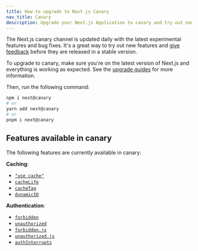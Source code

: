 ```yaml
---
title: How to upgrade to Next.js Canary
nav_title: Canary
description: Upgrade your Next.js Application to canary and try out new features.
---
```


The Next.js canary channel is updated daily with the latest experimental features and bug fixes. It's a great way to try out new features and [give feedback](https://github.com/vercel/next.js/issues) before they are released in a stable version.

To upgrade to canary, make sure you're on the latest version of Next.js and everything is working as expected. See the [upgrade guides](/docs/app/building-your-application/upgrading) for more information.

Then, run the following command:

```bash filename="Terminal"
npm i next@canary
# or
yarn add next@canary
# or
pnpm i next@canary
```

## Features available in canary

The following features are currently available in canary:

**Caching**:

- [`"use cache"`](/docs/app/api-reference/directives/use-cache)
- [`cacheLife`](/docs/app/api-reference/functions/cacheLife)
- [`cacheTag`](/docs/app/api-reference/functions/cacheTag)
- [`dynamicIO`](/docs/app/api-reference/config/next-config-js/dynamicIO)

**Authentication**:

- [`forbidden`](/docs/app/api-reference/functions/forbidden)
- [`unauthorized`](/docs/app/api-reference/functions/unauthorized)
- [`forbidden.js`](/docs/app/api-reference/file-conventions/forbidden)
- [`unauthorized.js`](/docs/app/api-reference/file-conventions/unauthorized)
- [`authInterrupts`](/docs/app/api-reference/config/next-config-js/authInterrupts)
